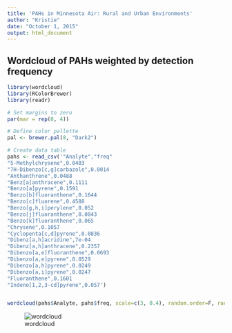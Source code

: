 ```yaml
---
title: 'PAHs in Minnesota Air: Rural and Urban Environments'
author: "Kristie"
date: "October 1, 2015"
output: html_document
---
```


## Wordcloud of PAHs weighted by detection frequency
```r
library(wordcloud)
library(RColorBrewer)
library(readr)

# Set margins to zero
par(mar = rep(0, 4))

# Define color pallette
pal <- brewer.pal(8, "Dark2")

# Create data table
pahs <- read_csv('"Analyte","freq"
"5-Methylchrysene",0.0403
"7H-Dibenzo[c,g]carbazole",0.0014
"Anthanthrene",0.0488
"Benz[a]anthracene",0.1111
"Benzo[a]pyrene",0.1591
"Benzo[b]fluoranthene",0.1644
"Benzo[c]fluorene",0.4588
"Benzo[g,h,i]perylene",0.052
"Benzo[j]fluoranthene",0.0843
"Benzo[k]fluoranthene",0.065
"Chrysene",0.1057
"Cyclopenta[c,d]pyrene",0.0836
"Dibenz[a,h]acridine",7e-04
"Dibenz[a,h]anthracene",0.2357
"Dibenzo[a,e]fluoranthene",0.0693
"Dibenzo[a,e]pyrene",0.0529
"Dibenzo[a,h]pyrene",0.0249
"Dibenzo[a,i]pyrene",0.0247
"Fluoranthene",0.1601
"Indeno[1,2,3-cd]pyrene",0.057')


wordcloud(pahs$Analyte, pahs$freq, scale=c(3, 0.4), random.order=F, random.color=T, rot.per=0.25, colors=pal)

```

![wordcloud](https://cloud.githubusercontent.com/assets/6283030/11045997/49742230-86f0-11e5-8d00-51c8dc9fcc09.png)
